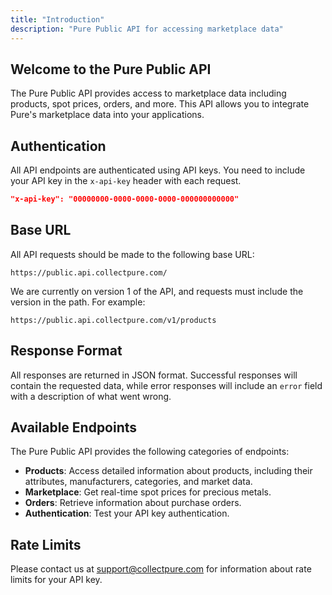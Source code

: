 ```yaml
---
title: "Introduction"
description: "Pure Public API for accessing marketplace data"
---
```


## Welcome to the Pure Public API

The Pure Public API provides access to marketplace data including products, spot prices, orders, and more. This API allows you to integrate Pure's marketplace data into your applications.

## Authentication

All API endpoints are authenticated using API keys. You need to include your API key in the `x-api-key` header with each request.

```json
"x-api-key": "00000000-0000-0000-0000-000000000000"
```

## Base URL

All API requests should be made to the following base URL:

```
https://public.api.collectpure.com/
```

We are currently on version 1 of the API, and requests must include the version in the path. For example:

```
https://public.api.collectpure.com/v1/products
```

## Response Format

All responses are returned in JSON format. Successful responses will contain the requested data, while error responses will include an `error` field with a description of what went wrong.

## Available Endpoints

The Pure Public API provides the following categories of endpoints:

- **Products**: Access detailed information about products, including their attributes, manufacturers, categories, and market data.
- **Marketplace**: Get real-time spot prices for precious metals.
- **Orders**: Retrieve information about purchase orders.
- **Authentication**: Test your API key authentication.

## Rate Limits

Please contact us at [support@collectpure.com](mailto:support@collectpure.com) for information about rate limits for your API key.
